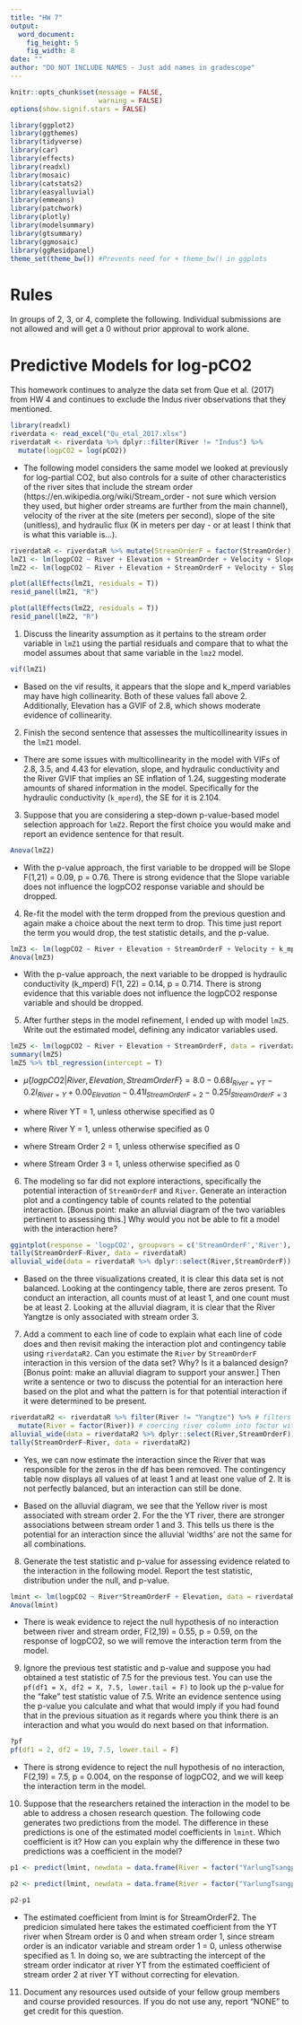 ```yaml
---
title: "HW 7"
output:
  word_document:
    fig_height: 5
    fig_width: 8
date: ""
author: "DO NOT INCLUDE NAMES - Just add names in gradescope"
---
```


```r
knitr::opts_chunk$set(message = FALSE,
                      warning = FALSE)
options(show.signif.stars = FALSE)

library(ggplot2)
library(ggthemes)
library(tidyverse)
library(car)
library(effects)
library(readxl)
library(mosaic)
library(catstats2)
library(easyalluvial)
library(emmeans)
library(patchwork)
library(plotly)
library(modelsummary)
library(gtsummary)
library(ggmosaic)
library(ggResidpanel)
theme_set(theme_bw()) #Prevents need for + theme_bw() in ggplots
```


# Rules

In groups of 2, 3, or 4, complete the following. Individual submissions are not allowed and will get a 0 without prior approval to work alone.

# Predictive Models for log-pCO2


This homework continues to analyze the data set from Que et al. (2017) from HW 4 and continues to exclude the Indus river observations that they mentioned.

```r
library(readxl)
riverdata <- read_excel("Qu_etal_2017.xlsx")
riverdataR <- riverdata %>% dplyr::filter(River != "Indus") %>%
  mutate(logpCO2 = log(pCO2))
```

* The following model considers the same model we looked at previously for log-partial CO2, but also controls for a suite of other characteristics of the river sites that include the stream order (https://en.wikipedia.org/wiki/Stream_order - not sure which version they used, but higher order streams are further from the main channel), velocity of the river at the site (meters per second), slope of the site  (unitless), and hydraulic flux (K in meters per day - or at least I think that is what this variable is...).


```r
riverdataR <- riverdataR %>% mutate(StreamOrderF = factor(StreamOrder))
lmZ1 <- lm(logpCO2 ~ River + Elevation + StreamOrder + Velocity + Slope + k_mperd, data = riverdataR)
lmZ2 <- lm(logpCO2 ~ River + Elevation + StreamOrderF + Velocity + Slope + k_mperd, data = riverdataR)

plot(allEffects(lmZ1, residuals = T))
resid_panel(lmZ1, "R")

plot(allEffects(lmZ2, residuals = T))
resid_panel(lmZ2, "R")
```


1) Discuss the linearity assumption as it pertains to the stream order variable in `lmZ1` using the partial residuals and compare that to what the model assumes about that same variable in the `lmz2` model. 



```r
vif(lmZ1)
```
* Based on the vif results, it appears that the slope and k_mperd variables may have high collinearity. Both of these values fall above 2. Additionally, Elevation has a GVIF of 2.8, which shows moderate evidence of collinearity. 


2) Finish the second sentence that assesses the multicollinearity issues in the `lmZ1` model.

* There are some issues with multicollinearity in the model with VIFs of 2.8, 3.5, and 4.43 for elevation, slope, and hydraulic conductivity and the River GVIF that implies an SE inflation of 1.24, suggesting moderate amounts of shared information in the model. Specifically for the hydraulic conductivity (`k_mperd`), the SE for it is 2.104.


3) Suppose that you are considering a step-down p-value-based model selection approach for `lmZ2`. Report the first choice you would make and report an evidence sentence for that result.

```r
Anova(lmZ2)
```
* With the p-value approach, the first variable to be dropped will be Slope F(1,21) = 0.09, p = 0.76. There is strong evidence that the Slope variable does not influence the logpCO2 response variable and should be dropped. 

4) Re-fit the model with the term dropped from the previous question and again make a choice about the next term to drop. This time just report the term you would drop, the test statistic details, and the p-value.

```r
lmZ3 <- lm(logpCO2 ~ River + Elevation + StreamOrderF + Velocity + k_mperd, data = riverdataR)
Anova(lmZ3)
```
* With the p-value approach, the next variable to be dropped is hydraulic conductivity (k_mperd) F(1, 22) = 0.14, p = 0.714. There is strong evidence that this variable does not influence the logpCO2 response variable and should be dropped. 



5) After further steps in the model refinement, I ended up with model `lmZ5`. Write out the estimated model, defining any indicator variables used.

```r
lmZ5 <- lm(logpCO2 ~ River + Elevation + StreamOrderF, data = riverdataR)
summary(lmZ5)
lmZ5 %>% tbl_regression(intercept = T)
```

* $\hat{\mu}\{logpCO2|River,Elevation,StreamOrderF\} = 8.0 -0.68I_{River = YT} - 0.2I_{River = Y} + 0.00_{Elevation} - 0.41I_{StreamOrderF = 2} - 0.25I_{StreamOrderF = 3}$

* where River YT = 1, unless otherwise specified as 0
* where River Y = 1, unless otherwise specified as 0
* where Stream Order 2 = 1, unless otherwise specified as 0
* where Stream Order 3 = 1, unless otherwise specified as 0


6) The modeling so far did not explore interactions, specifically the potential interaction of `StreamOrderF` and `River`. Generate an interaction plot and a contingency table of counts related to the potential interaction. [Bonus point: make an alluvial diagram of the two variables pertinent to assessing this.] Why would you not be able to fit a model with the interaction here?


```r
ggintplot(response = 'logpCO2', groupvars = c('StreamOrderF','River'), data = riverdataR)
tally(StreamOrderF~River, data = riverdataR)
alluvial_wide(data = riverdataR %>% dplyr::select(River,StreamOrderF))
```
* Based on the three visualizations created, it is clear this data set is not balanced. Looking at the contingency table, there are zeros present. To conduct an interaction, all counts must of at least 1, and one count must be at least 2. Looking at the alluvial diagram, it is clear that the River Yangtze is only associated with stream order 3.  


7) Add a comment to each line of code to explain what each line of code does and then revisit making the interaction plot and contingency table using `riverdataR2`. Can you estimate the `River` by `StreamOrderF` interaction in this version of the data set? Why? Is it a balanced design? [Bonus point: make an alluvial diagram to support your answer.] Then write a sentence or two to discuss the potential for an interaction here based on the plot and what the pattern is for that potential interaction if it were determined to be present.


```r
riverdataR2 <- riverdataR %>% filter(River != "Yangtze") %>% # filters out the Yangtze river from the df
  mutate(River = factor(River)) # coercing river column into factor without adding new variable
alluvial_wide(data = riverdataR2 %>% dplyr::select(River,StreamOrderF))
tally(StreamOrderF~River, data = riverdataR2)

```
* Yes, we can now estimate the interaction since the River that was responsible for the zeros in the df has been removed. The contingency table now displays all values of at least 1 and at least one value of 2. It is not perfectly balanced, but an interaction can still be done. 

* Based on the alluvial diagram, we see that the Yellow river is most associated with stream order 2. For the the YT river, there are stronger associations between stream order 1 and 3. This tells us there is the potential for an interaction since the alluvial 'widths' are not the same for all combinations. 


8) Generate the test statistic and p-value for assessing evidence related to the interaction in the following model. Report the test statistic, distribution under the null, and p-value.

```r
lmint <- lm(logpCO2 ~ River*StreamOrderF + Elevation, data = riverdataR2)
Anova(lmint)

```
* There is weak evidence to reject the null hypothesis of no interaction between river and stream order, F(2,19) = 0.55, p = 0.59, on the response of logpCO2, so we will remove the interaction term from the model. 


9) Ignore the previous test statistic and p-value and suppose you had obtained a test statistic of 7.5 for the previous test. You can use the `pf(df1 = X, df2 = X, 7.5, lower.tail = F)` to look up the p-value for the "fake" test statistic value of 7.5. Write an evidence sentence using the p-value you calculate and what that would imply if you had found that in the previous situation as it regards where you think there is an interaction and what you would do next based on that information.

```r
?pf
pf(df1 = 2, df2 = 19, 7.5, lower.tail = F)
```
* There is strong evidence to reject the null hypothesis of no interaction, F(2,19) = 7.5, p = 0.004, on the response of logpCO2, and we will keep the interaction term in the model. 


10) Suppose that the researchers retained the interaction in the model to be able to address a chosen research question. The following code generates two predictions from the model. The difference in these predictions is one of the estimated model coefficients in `lmint`. Which coefficient is it? How can you explain why the difference in these two predictions was a coefficient in the model?


```r
p1 <- predict(lmint, newdata = data.frame(River = factor("YarlungTsangpo"), Elevation = 3000, StreamOrderF = factor("1")))

p2 <- predict(lmint, newdata = data.frame(River = factor("YarlungTsangpo"), Elevation = 3000, StreamOrderF = factor("2")))

p2-p1

```
* The estimated coefficient from lmint is for StreamOrderF2. The predicion simulated here takes the estimated coefficient from the YT river when Stream order is 0 and when stream order 1, since stream order is an indicator variable and stream order 1 = 0, unless otherwise specified as 1. In doing so, we are subtracting the intercept of the stream order indicator at river YT from the estimated coefficient of stream order 2 at river YT without correcting for elevation. 

11) Document any resources used outside of your fellow group members and course provided resources. If you do not use any, report "NONE" to get credit for this question. 
